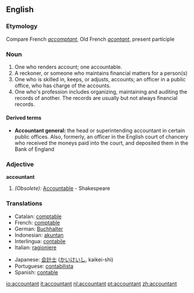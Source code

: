 ==English==

===Etymology===
Compare French ''[[accomptant]]'', Old French ''[[acontant]]'', present participle

===Noun===
{{en-noun-reg}}

# One who renders account; one accountable.
# A reckoner, or someone who maintains financial matters for a person(s)
# One who is skilled in, keeps, or adjusts, accounts; an officer in a public office, who has charge of the accounts.
# One who's profession includes organizing, maintaining and auditing the records of another.  The records are usually but not always financial records.

====Derived terms====
*'''Accountant general:''' the head or superintending accountant in certain public offices. Also, formerly, an officer in the English court of chancery who received the moneys paid into the court, and deposited them in the Bank of England

===Adjective===
'''accountant'''

# ''(Obsolete):'' [[Accountable]] - Shakespeare

===Translations===
{{top}}
*Catalan: [[comptable]]
*French: [[comptable]]
*German: [[Buchhalter]]
*Indonesian: [[akuntan]]
*Interlingua: [[contabile]]
*Italian: [[ragioniere]]
{{mid}}
*Japanese: [[会計士]] ([[かいけいし]], kaikei-shi)
*Portuguese: [[contabilista]]
*Spanish: [[contable]]
{{bottom}}

[[io:accountant]]
[[it:accountant]]
[[nl:accountant]]
[[pt:accountant]]
[[zh:accountant]]